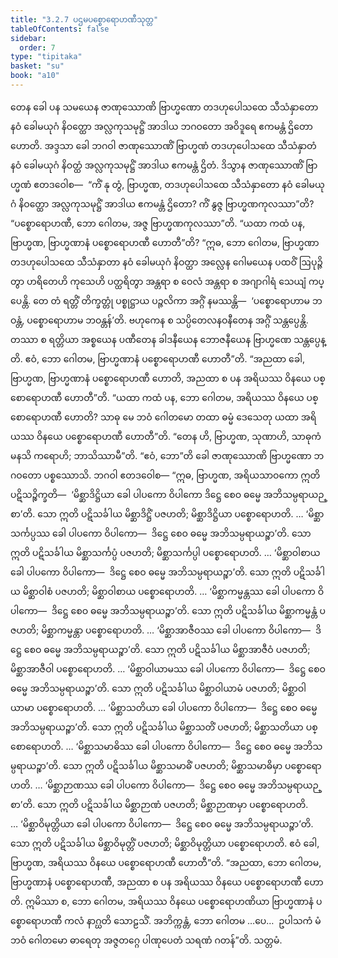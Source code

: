 ```yaml
---
title: "3.2.7 ပဌမပစ္စောရောဟဏီသုတ္တ"
tableOfContents: false
sidebar:
  order: 7
type: "tipitaka"
basket: "su"
book: "a10"
---
```



<DynamicBreadcrumb />

<Division number="119" book="a10" e="ch" v="17" p="447">

<Paragraph number="1056" book="a10">
တေန ခေါ ပန သမယေန ဇာဏုဿောဏိ ဗြာဟ္မဏော တဒဟုပေါသထေ သီသံနှာတော နဝံ ခေါမယုဂံ နိဝတ္ထော အလ္လကုသမုဋ္ဌိံ အာဒါယ ဘဂဝတော အဝိဒူရေ ဧကမန္တံ ဌိတော ဟောတိ.
</Paragraph>

<Paragraph number="1057" book="a10">
အဒ္ဒသာ ခေါ ဘဂဝါ ဇာဏုဿောဏိံ ဗြာဟ္မဏံ တဒဟုပေါသထေ သီသံနှာတံ နဝံ ခေါမယုဂံ နိဝတ္ထံ အလ္လကုသမုဋ္ဌိံ အာဒါယ ဧကမန္တံ ဌိတံ. ဒိသွာန ဇာဏုဿောဏိံ ဗြာဟ္မဏံ ဧတဒဝေါစ—  “ကိံ နု တွံ, ဗြာဟ္မဏ, တဒဟုပေါသထေ သီသံနှာတော နဝံ ခေါမယုဂံ နိဝတ္ထော အလ္လကုသမုဋ္ဌိံ အာဒါယ ဧကမန္တံ ဌိတော? ကိံ နွဇ္ဇ ဗြာဟ္မဏကုလဿာ”တိ? “ပစ္စောရောဟဏီ, ဘော ဂေါတမ, အဇ္ဇ ဗြာဟ္မဏကုလဿာ”တိ.
</Paragraph>

<Paragraph number="1058" book="a10">
“ယထာ ကထံ ပန, ဗြာဟ္မဏ, ဗြာဟ္မဏာနံ ပစ္စောရောဟဏီ ဟောတီ”တိ? “ဣဓ, ဘော ဂေါတမ, ဗြာဟ္မဏာ တဒဟုပေါသထေ သီသံနှာတာ နဝံ ခေါမယုဂံ နိဝတ္ထာ အလ္လေန ဂေါမယေန ပထဝိံ ဩပုဉ္ဇိတွာ ဟရိတေဟိ ကုသေဟိ ပတ္ထရိတွာ အန္တရာ စ ဝေလံ အန္တရာ စ အဂျာဂါရံ သေယျံ ကပ္ပေန္တိ. တေ တံ ရတ္တိံ တိက္ခတ္တုံ ပစ္စုဋ္ဌာယ ပဉ္ဇလိကာ အဂ္ဂိံ နမဿန္တိ—  ‘ပစ္စောရောဟာမ ဘဝန္တံ, ပစ္စောရောဟာမ ဘဝန္တန်’တိ. ဗဟုကေန စ သပ္ပိတေလနဝနီတေန အဂ္ဂိံ သန္တပ္ပေန္တိ. တဿာ စ ရတ္တိယာ အစ္စယေန ပဏီတေန ခါဒနီယေန ဘောဇနီယေန ဗြာဟ္မဏေ သန္တပ္ပေန္တိ. ဧဝံ, ဘော ဂေါတမ, ဗြာဟ္မဏာနံ ပစ္စောရောဟဏီ ဟောတီ”တိ.
</Paragraph>

<Paragraph number="1059" book="a10">
“အညထာ ခေါ, ဗြာဟ္မဏ, ဗြာဟ္မဏာနံ ပစ္စောရောဟဏီ ဟောတိ, အညထာ စ ပန အရိယဿ ဝိနယေ ပစ္စောရောဟဏီ ဟောတီ”တိ. “ယထာ ကထံ ပန, ဘော ဂေါတမ, အရိယဿ ဝိနယေ ပစ္စောရောဟဏီ ဟောတိ? သာဓု မေ ဘဝံ ဂေါတမော တထာ ဓမ္မံ ဒေသေတု ယထာ အရိယဿ ဝိနယေ ပစ္စောရောဟဏီ ဟောတီ”တိ.
</Paragraph>

<Paragraph number="1060" book="a10">
“တေန ဟိ, ဗြာဟ္မဏ, သုဏာဟိ, သာဓုကံ မနသိ ကရောဟိ; ဘာသိဿာမီ”တိ. “ဧဝံ, ဘော”တိ ခေါ ဇာဏုဿောဏိ ဗြာဟ္မဏော ဘဂဝတော ပစ္စဿောသိ. ဘဂဝါ ဧတဒဝေါစ—
</Paragraph>

<Paragraph number="1061" book="a10">
“ဣဓ, ဗြာဟ္မဏ, အရိယသာဝကော ဣတိ ပဋိသဉ္စိက္ခတိ—  ‘မိစ္ဆာဒိဋ္ဌိယာ ခေါ ပါပကော ဝိပါကော ဒိဋ္ဌေ စေဝ ဓမ္မေ အဘိသမ္ပရာယဉ္စာ’တိ. သော ဣတိ ပဋိသင်္ခါယ မိစ္ဆာဒိဋ္ဌိံ ပဇဟတိ; မိစ္ဆာဒိဋ္ဌိယာ ပစ္စောရောဟတိ.
</Paragraph>

<Paragraph number="1062" book="a10">
… ‘မိစ္ဆာသင်္ကပ္ပဿ ခေါ ပါပကော ဝိပါကော—  ဒိဋ္ဌေ စေဝ ဓမ္မေ အဘိသမ္ပရာယဉ္စာ’တိ. သော ဣတိ ပဋိသင်္ခါယ မိစ္ဆာသင်္ကပ္ပံ ပဇဟတိ; မိစ္ဆာသင်္ကပ္ပါ ပစ္စောရောဟတိ.
</Paragraph>

<Paragraph number="1063" book="a10">
… ‘မိစ္ဆာဝါစာယ ခေါ ပါပကော ဝိပါကော—  ဒိဋ္ဌေ စေဝ ဓမ္မေ အဘိသမ္ပရာယဉ္စာ’တိ. သော ဣတိ ပဋိသင်္ခါယ မိစ္ဆာဝါစံ ပဇဟတိ; မိစ္ဆာဝါစာယ ပစ္စောရောဟတိ.
</Paragraph>

<Paragraph number="1064" book="a10">
… ‘မိစ္ဆာကမ္မန္တဿ ခေါ ပါပကော ဝိပါကော—  ဒိဋ္ဌေ စေဝ ဓမ္မေ အဘိသမ္ပရာယဉ္စာ’တိ. သော ဣတိ ပဋိသင်္ခါယ မိစ္ဆာကမ္မန္တံ ပဇဟတိ; မိစ္ဆာကမ္မန္တာ ပစ္စောရောဟတိ.
</Paragraph>

<Paragraph number="1065" book="a10">
… ‘မိစ္ဆာအာဇီဝဿ ခေါ ပါပကော ဝိပါကော—  ဒိဋ္ဌေ စေဝ ဓမ္မေ အဘိသမ္ပရာယဉ္စာ’တိ. သော ဣတိ ပဋိသင်္ခါယ မိစ္ဆာအာဇီဝံ ပဇဟတိ; မိစ္ဆာအာဇီဝါ ပစ္စောရောဟတိ.
</Paragraph>

<Paragraph number="1066" book="a10">
… ‘မိစ္ဆာဝါယာမဿ ခေါ ပါပကော ဝိပါကော—  ဒိဋ္ဌေ စေဝ ဓမ္မေ အဘိသမ္ပရာယဉ္စာ’တိ. သော ဣတိ ပဋိသင်္ခါယ မိစ္ဆာဝါယာမံ ပဇဟတိ; မိစ္ဆာဝါယာမာ ပစ္စောရောဟတိ.
</Paragraph>

<Paragraph number="1067" book="a10">
… ‘မိစ္ဆာသတိယာ ခေါ ပါပကော ဝိပါကော—  ဒိဋ္ဌေ စေဝ ဓမ္မေ အဘိသမ္ပရာယဉ္စာ’တိ. သော ဣတိ ပဋိသင်္ခါယ မိစ္ဆာသတိံ ပဇဟတိ; မိစ္ဆာသတိယာ ပစ္စောရောဟတိ.
</Paragraph>

<Paragraph number="1068" book="a10">
… ‘မိစ္ဆာသမာဓိဿ ခေါ ပါပကော ဝိပါကော—  ဒိဋ္ဌေ စေဝ ဓမ္မေ အဘိသမ္ပရာယဉ္စာ’တိ. သော ဣတိ ပဋိသင်္ခါယ မိစ္ဆာသမာဓိံ ပဇဟတိ; မိစ္ဆာသမာဓိမှာ ပစ္စောရောဟတိ.
</Paragraph>

<Paragraph number="1069" book="a10">
… ‘မိစ္ဆာဉာဏဿ ခေါ ပါပကော ဝိပါကော—  ဒိဋ္ဌေ စေဝ ဓမ္မေ အဘိသမ္ပရာယဉ္စာ’တိ. သော ဣတိ ပဋိသင်္ခါယ မိစ္ဆာဉာဏံ ပဇဟတိ; မိစ္ဆာဉာဏမှာ ပစ္စောရောဟတိ.
</Paragraph>

<Paragraph number="1070" book="a10">
… ‘မိစ္ဆာဝိမုတ္တိယာ ခေါ ပါပကော ဝိပါကော—  ဒိဋ္ဌေ စေဝ ဓမ္မေ အဘိသမ္ပရာယဉ္စာ’တိ. သော ဣတိ ပဋိသင်္ခါယ မိစ္ဆာဝိမုတ္တိံ ပဇဟတိ; မိစ္ဆာဝိမုတ္တိယာ ပစ္စောရောဟတိ. ဧဝံ ခေါ, ဗြာဟ္မဏ, အရိယဿ ဝိနယေ ပစ္စောရောဟဏီ ဟောတီ”တိ.
</Paragraph>

<Paragraph number="1071" book="a10">
“အညထာ, ဘော ဂေါတမ, ဗြာဟ္မဏာနံ ပစ္စောရောဟဏီ, အညထာ စ ပန အရိယဿ ဝိနယေ ပစ္စောရောဟဏီ ဟောတိ. ဣမိဿာ စ, ဘော ဂေါတမ, အရိယဿ ဝိနယေ ပစ္စောရောဟဏိယာ ဗြာဟ္မဏာနံ ပစ္စောရောဟဏီ ကလံ နာဂ္ဃတိ သောဠသိံ. အဘိက္ကန္တံ, ဘော ဂေါတမ …ပေ…  ဥပါသကံ မံ ဘဝံ ဂေါတမော ဓာရေတု အဇ္ဇတဂ္ဂေ ပါဏုပေတံ သရဏံ ဂတန်”တိ.

</Paragraph>
</Division>

<Paragraph number="1072" type="center" book="a10">
သတ္တမံ.
</Paragraph>